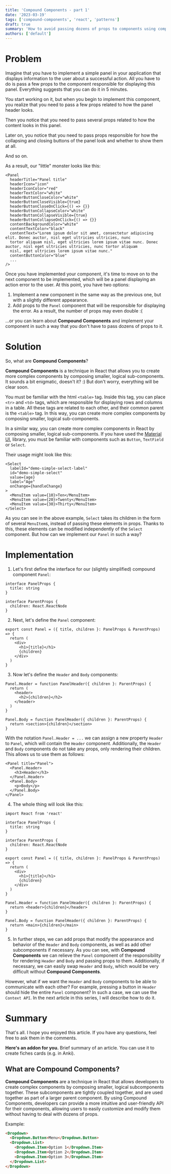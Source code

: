 ```yaml
---
title: 'Compound Components - part 1'
date: '2023-03-19'
tags: ['compound-components', 'react', 'patterns']
draft: true
summary: 'How to avoid passing dozens of props to components using compound components in React'
authors: ['default']
---
```


# Problem

Imagine that you have to implement a simple panel in your application that displays information to the user about a successful action. All you have to do is pass a few props to the component responsible for displaying this panel. Everything suggests that you can do it in 5 minutes.

You start working on it, but when you begin to implement this component, you realize that you need to pass a few props related to how the panel header looks.

Then you notice that you need to pass several props related to how the content looks in this panel.

Later on, you notice that you need to pass props responsible for how the collapsing and closing buttons of the panel look and whether to show them at all.

And so on.

As a result, our "little" monster looks like this:

```tsx
<Panel
  headerTitle="Panel title"
  headerIcon="icon"
  headerIconColor="red"
  headerTextColor="white"
  headerButtonCloseColor="white"
  headerButtonCloseVisible={true}
  headerButtonCloseOnClick={() => {}}
  headerButtonCollapseColor="white"
  headerButtonCollapseVisible={true}
  headerButtonCollapseOnClick={() => {}}
  contentBackgroundColor="white"
  contentTextColor="black"
  contentText="Lorem ipsum dolor sit amet, consectetur adipiscing elit. Donec auctor, nisl eget ultricies ultricies, nunc
  tortor aliquam nisl, eget ultricies lorem ipsum vitae nunc. Donec auctor, nisl eget ultricies ultricies, nunc tortor aliquam
  nisl, eget ultricies lorem ipsum vitae nunc."
  contentButtonColor="blue"
  ...
/>
```

Once you have implemented your component, it's time to move on to the next component to be implemented, which will be a panel displaying an action error to the user. At this point, you have two options:

1. Implement a new component in the same way as the previous one, but with a slightly different appearance.
2. Add props to the `Panel` component that will be responsible for displaying the error. As a result, the number of props may even double :(

...or you can learn about **Compound Components** and implement your component in such a way that you don't have to pass dozens of props to it.

# Solution

So, what are **Compound Components**?

**Compound Components** is a technique in React that allows you to create more complex components by composing smaller, logical sub-components.
It sounds a bit enigmatic, doesn't it? :) But don't worry, everything will be clear soon.

You must be familiar with the html `<table>` tag. Inside this tag, you can place `<tr>` and `<td>` tags, which are responsible for displaying rows and columns in a table.
All these tags are related to each other, and their common parent is the `<table>` tag. In this way, you can create more complex components by composing smaller, logical sub-components.

In a similar way, you can create more complex components in React by composing smaller, logical sub-components.
If you have used the [Material UI](https://material-ui.com/), library, you must be familiar with components such as `Button`, `TextField` or `Select`.

Their usage might look like this:

```tsx
<Select
  labelId="demo-simple-select-label"
  id="demo-simple-select"
  value={age}
  label="Age"
  onChange={handleChange}
>
  <MenuItem value={10}>Ten</MenuItem>
  <MenuItem value={20}>Twenty</MenuItem>
  <MenuItem value={30}>Thirty</MenuItem>
</Select>
```

As you can see in the above example, `Select` takes its children in the form of several `MenuItem`s, instead of passing these elements in props.
Thanks to this, these elements can be modified independently of the `Select` component. But how can we implement our `Panel` in such a way?

# Implementation

1. Let's first define the interface for our (slightly simplified) compound component `Panel`:

```tsx
interface PanelProps {
  title: string
}

interface ParentProps {
  children: React.ReactNode
}
```

2. Next, let's define the `Panel` component:

```tsx
export const Panel = ({ title, children }: PanelProps & ParentProps) => {
  return (
    <div>
      <h1>{title}</h1>
      {children}
    </div>
  )
}
```

3. Now let's define the `Header` and `Body` components:

```tsx
Panel.Header = function PanelHeader({ children }: ParentProps) {
  return (
    <header>
      <h2>{children}</h2>
    </header>
  )
}

Panel.Body = function PanelHeader({ children }: ParentProps) {
  return <section>{children}</section>
}
```

With the notation `Panel.Header = ...` we can assign a new property `Header` to `Panel`, which will contain the `Header` component.
Additionally, the `Header` and `Body` components do not take any props, only rendering their children. This allows us to use them as follows:

```tsx
<Panel title="Panel">
  <Panel.Header>
    <h3>Header</h3>
  </Panel.Header>
  <Panel.Body>
    <p>Body</p>
  </Panel.Body>
</Panel>
```

4. The whole thing will look like this:

```tsx
import React from 'react'

interface PanelProps {
  title: string
}

interface ParentProps {
  children: React.ReactNode
}

export const Panel = ({ title, children }: PanelProps & ParentProps) => {
  return (
    <div>
      <h1>{title}</h1>
      {children}
    </div>
  )
}

Panel.Header = function PanelHeader({ children }: ParentProps) {
  return <header>{children}</header>
}

Panel.Body = function PanelHeader({ children }: ParentProps) {
  return <main>{children}</main>
}
```

5. In further steps, we can add props that modify the appearance and behavior of the `Header` and `Body` components, as well as add other subcomponents if necessary.
   As you can see, with **Compound Components** we can relieve the `Panel` component of the responsibility for rendering `Header` and `Body` and passing props to them.
   Additionally, if necessary, we can easily swap `Header` and `Body`, which would be very difficult without **Compound Components**.

However, what if we want the `Header` and `Body` components to be able to communicate with each other? For example, pressing a button in `Header` should hide the entire `Panel` component?
In such a case, we can use the `Context API`. In the next article in this series, I will describe how to do it.

# Summary

That's all. I hope you enjoyed this article. If you have any questions, feel free to ask them in the comments.

**Here's an addon for you.** Brief summary of an article. You can use it to create fiches cards (e.g. in Anki).

## What are Compound Components?

**Compound Components** are a technique in React that allows developers to create complex components by composing smaller,
logical subcomponents together. These subcomponents are tightly coupled together, and are used together as part of a larger
parent component. By using Compound Components, developers can provide a more intuitive and user-friendly API for their components,
allowing users to easily customize and modify them without having to deal with dozens of props.

Example:

```html
<Dropdown>
  <Dropdown.Button>Menu</Dropdown.Button>
  <Dropdown.List>
    <Dropdown.Item>Option 1</Dropdown.Item>
    <Dropdown.Item>Option 2</Dropdown.Item>
    <Dropdown.Item>Option 3</Dropdown.Item>
  </Dropdown.List>
</Dropdown>
```
